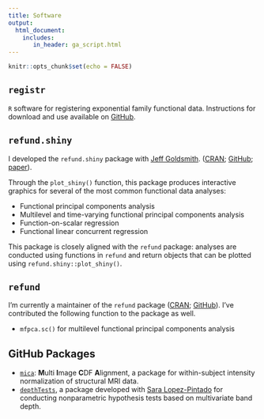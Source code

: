 ```yaml
---
title: Software
output: 
  html_document:
    includes:
       in_header: ga_script.html
---
```


```r
knitr::opts_chunk$set(echo = FALSE)
```

<link rel="stylesheet" href="academicons.css"/>
<link rel="stylesheet" href="styles.css" type="text/css">

## `registr`

`R` software for registering exponential family functional data. Instructions for download and use available on [GitHub](https://github.com/julia-wrobel/registr).


## `refund.shiny`

I developed the `refund.shiny` package with [Jeff Goldsmith](http://jeffgoldsmith.com/).  ([CRAN](https://cran.r-project.org/web/packages/refund.shiny/index.html); [GitHub](https://github.com/refunders/refund.shiny); [paper](http://onlinelibrary.wiley.com/doi/10.1002/sta4.109/abstract)). 

Through the `plot_shiny()` function, this package produces interactive graphics for several of the most common functional data analyses:

* Functional principal components analysis
* Multilevel and time-varying functional principal components analysis
* Function-on-scalar regression
* Functional linear concurrent regression

This package is closely aligned with the `refund` package: analyses are conducted using functions in `refund` and return objects that can be plotted using `refund.shiny::plot_shiny()`.

## `refund`

I'm currently a maintainer of the `refund` package ([CRAN](https://cran.r-project.org/web/packages/refund/index.html); [GitHub](https://github.com/refunders/refund)). I've contributed the following function to the package as well.

* `mfpca.sc()` for multilevel functional principal components analysis


## GitHub Packages

* [`mica`](https://github.com/julia-wrobel/mica): **M**ulti **I**mage **C**DF **A**lignment, a package for within-subject intensity normalization of structural MRI data.
* [`depthTests`](https://github.com/julia-wrobel/depthTests), a package developed with [Sara Lopez-Pintado](https://bouve.northeastern.edu/directory/sara-lopez-pintado/) for conducting nonparametric hypothesis tests based on multivariate band depth.





